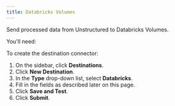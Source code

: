```yaml
---
title: Databricks Volumes
---
```


Send processed data from Unstructured to Databricks Volumes.

You'll need:


<DatabricksPrerequisites />

To create the destination connector:

1. On the sidebar, click **Destinations**.
2. Click **New Destination**.
3. In the **Type** drop-down list, select **Databricks**.
4. Fill in the fields as described later on this page.
5. Click **Save and Test**.
6. Click **Submit**.


<DatabricksFields />